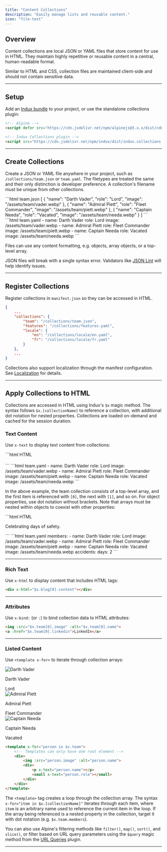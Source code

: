 ```yaml
---
title: "Content Collections"
description: "Easily manage lists and reusable content."
icon: "file-text"
---
```


## Overview
Content collections are local JSON or YAML files that store content for use in HTML. They maintain highly repetitive or reusable content in a central, human-readable format.

<Note>Similar to HTML and CSS, collection files are maintained client-side and should not contain sensitive data.</Note>

---

## Setup

Add an [Indux bundle](/getting-started/setup) to your project, or use the standalone collections plugin:

```html
<!-- Alpine -->
<script defer src="https://cdn.jsdelivr.net/npm/alpinejs@3.x.x/dist/cdn.min.js"></script>

<!-- Indux Collections plugin -->
<script src="https://cdn.jsdelivr.net/npm/indux/dist/indux.collections.js"></script>
```

---

## Create Collections

Create a JSON or YAML file anywhere in your project, such as `/collections/team.json` or `team.yaml`. The filetypes are treated the same and their only distinction is developer preference. A collection's filename must be unique from other collections.

<CodeGroup>
```html team.json
[
    {
        "name": "Darth Vader",
        "role": "Lord",
        "image": "/assets/team/vader.webp"
    },
    {
        "name": "Admiral Piett",
        "role": "Fleet Commander",
        "image": "/assets/team/piett.webp"
    },
    {
        "name": "Captain Needa",
        "role": "Vacated",
        "image": "/assets/team/needa.webp"
    }
]
```
```html team.yaml
- name: Darth Vader
  role: Lord
  image: /assets/team/vader.webp
- name: Admiral Piett
  role: Fleet Commander
  image: /assets/team/piett.webp
- name: Captain Needa
  role: Vacated
  image: /assets/team/needa.webp
```

Files can use any content formatting, e.g. objects, array objects, or a top-level array.

</CodeGroup>

<Warning>JSON files will break with a single syntax error. Validators like [JSON Lint](https://jsonlint.com/) will help identify issues.</Warning>

---

## Register Collections

Register collections in `manifest.json` so they can be accessed in HTML.

```json manifest.json
{
    ...
    "collections": {
        "team": "/collections/team.json",
        "features": "/collections/features.yaml",
        "locale": {
            "en": "/collections/locale/en.yaml",
            "fr": "/collections/locale/fr.yaml"
        }
    },
    ...
}
```

Collections also support localization through the manifest configuration. See [Localization](/plugins/localization) for details.

---

## Apply Collections to HTML

Collections are accessed in HTML using Indux's `$x` magic method. The syntax follows `$x.[collectionName]` to reference a collection, with additional dot notation for nested properties. Collections are loaded on-demand and cached for the session duration.

### Text Content

Use `x-text` to display text content from collections:

<CodeGroup>
```html HTML
<h4 x-text="$x.team[0].name"></h4>
<p x-text="$x.team[0].role"></p>
```
```html team.yaml
- name: Darth Vader
  role: Lord
  image: /assets/team/vader.webp
- name: Admiral Piett
  role: Fleet Commander
  image: /assets/team/piett.webp
- name: Captain Needa
  role: Vacated
  image: /assets/team/needa.webp
```
</CodeGroup>

In the above example, the team collection consists of a top-level array, and the first item is referenced with `[0]`, the next with `[1]`, and so on. For object properties, use dot notation without brackets. Note that arrays must be nested within objects to coexist with other properties:

<CodeGroup>
```html HTML
<p>Celebrating <span x-text="$x.team.accidents.days"></span> days of safety.</p>
```
```html team.yaml
members:
  - name: Darth Vader
    role: Lord
    image: /assets/team/vader.webp
  - name: Admiral Piett
    role: Fleet Commander
    image: /assets/team/piett.webp
  - name: Captain Needa
    role: Vacated
    image: /assets/team/needa.webp
accidents:
  days: 2
```
</CodeGroup>

---

### Rich Text

Use `x-html` to display content that includes HTML tags:

```html
<div x-html="$x.blog[0].content"></div>
```

---

### Attributes

Use `x-bind:` (or `:`) to bind collection data to HTML attributes:

```html
<img :src="$x.team[0].image" :alt="$x.team[0].name">
<a :href="$x.team[0].linkedin">LinkedIn</a>
```

---

### Listed Content

Use `<template x-for>` to iterate through collection arrays:

<Frame>
<div class="row gap-6">
    <div class="grow w-[160px] min-w-[160px] shadow">
        <img class="aspect-square object-cover mt-0 mb-xs" src="/assets/team/vader.jpg" alt="Darth Vader" />
        <div>
            <p class="font-bold">Darth Vader</p>
            <span>Lord</span>
        </div>
    </div>
    <div class="grow w-[160px] min-w-[160px] shadow">
        <img class="aspect-square object-cover mt-0 mb-xs" src="/assets/team/piett.webp" alt="Admiral Piett" />
        <div>
            <p class="font-bold">Admiral Piett</p>
            <span>Fleet Commander</span>
        </div>
    </div>
    <div class="grow w-[160px] min-w-[160px] shadow">
        <img class="aspect-square object-cover mt-0 mb-xs" src="/assets/team/needa.webp" alt="Captain Needa" />
        <div>
            <p class="font-bold">Captain Needa</p>
            <span>Vacated</span>
        </div>
    </div>
</div>
</Frame>

```html
<template x-for="person in $x.team">
    <!-- Templates can only have one root element -->
    <div>
        <img :src="person.image" :alt="person.name">
        <div>
            <p x-text="person.name"></p>
            <small x-text="person.role"></small>
        </div>
    </div>
</template>
```

The `<template>` tag creates a loop through the collection array. The syntax `x-for="item in $x.[collectionName]"` iterates through each item, where `item` is an arbitrary name used to reference the current item in the loop. If the array being referenced is a nested property in the collection, target it with dot notation (e.g. `$x.team.members`).

You can also use Alpine's filtering methods like `filter()`, `map()`, `sort()`, and `slice()`, or filter based on URL query parameters using the `$query` magic method from the [URL Queries](/plugins/url-queries) plugin.

---